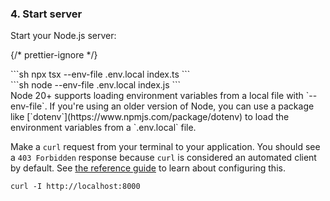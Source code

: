 
### 4. Start server

Start your Node.js server:

{/* prettier-ignore */}
<SelectableContent client:load syncKey="packageManager" frameworkSwitcher>
  <div slot="TS" slotIdx="1">
  ```sh
  npx tsx --env-file .env.local index.ts
  ```
  </div>
  <div slot="JS" slotIdx="2">
  ```sh
  node --env-file .env.local index.js
  ```
  </div>
</SelectableContent>

<Aside type="note" title="env files">
  Node 20+ supports loading environment variables from a local file with
  `--env-file`. If you're using an older version of Node, you can use a package
  like [`dotenv`](https://www.npmjs.com/package/dotenv) to load the environment
  variables from a `.env.local` file.
</Aside>

Make a `curl` request from your terminal to your application. You should see a
`403 Forbidden` response because `curl` is considered an automated client by
default. See [the reference guide](/bot-protection/reference) to learn about
configuring this.

```shell
curl -I http://localhost:8000
```
